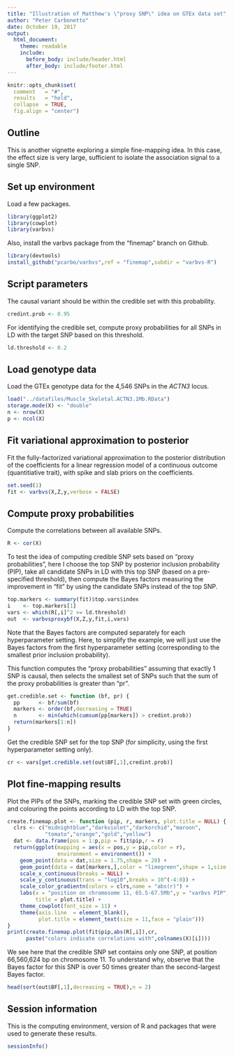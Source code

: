 ```yaml
---
title: "Illustration of Matthew's \"proxy SNP\" idea on GTEx data set"
author: "Peter Carbonetto"
date: October 19, 2017
output:
  html_document:
    theme: readable
    include:
      before_body: include/header.html
      after_body: include/footer.html
---
```


```r
knitr::opts_chunk$set(
  comment   = "#",
  results   = "hold",
  collapse  = TRUE,
  fig.align = "center")
```

## Outline

This is another vignette exploring a simple fine-mapping idea. In this
case, the effect size is very large, sufficient to isolate the
association signal to a single SNP.

## Set up environment

Load a few packages.

```r
library(ggplot2)
library(cowplot)
library(varbvs)
```

Also, install the varbvs package from the "finemap" branch on Github.

```r
library(devtools)
install_github("pcarbo/varbvs",ref = "finemap",subdir = "varbvs-R")
```

## Script parameters

The causal variant should be within the credible set with this
probability.

```r
credint.prob <- 0.95
```

For identifying the credible set, compute proxy probabilities for all
SNPs in LD with the target SNP based on this threshold.

```r
ld.threshold <- 0.2
```

## Load genotype data

Load the GTEx genotype data for the 4,546 SNPs in the *ACTN3* locus.

```r
load("../datafiles/Muscle_Skeletal.ACTN3.1Mb.RData")
storage.mode(X) <- "double"
n <- nrow(X)
p <- ncol(X)
```

## Fit variational approximation to posterior

Fit the fully-factorized variational approximation to the posterior
distribution of the coefficients for a linear regression model of a
continuous outcome (quantitiative trait), with spike and slab priors on
the coefficients. 

```r
set.seed(1)
fit <- varbvs(X,Z,y,verbose = FALSE)
```

## Compute proxy probabilities

Compute the correlations between all available SNPs.

```r
R <- cor(X)
```

To test the idea of computing credible SNP sets based on "proxy
probabilities", here I choose the top SNP by posterior inclusion
probability (PIP), take all candidate SNPs in LD with this top SNP
(based on a pre-specified threshold), then compute the Bayes factors
measuring the improvement in "fit" by using the candidate SNPs instead
of the top SNP.
 
```r
top.markers <- summary(fit)$top.vars$index
i    <- top.markers[1]
vars <- which(R[,i]^2 >= ld.threshold)
out  <- varbvsproxybf(X,Z,y,fit,i,vars)
```

Note that the Bayes factors are computed separately for each
hyperparameter setting. Here, to simplify the example, we will just
use the Bayes factors from the first hyperparameter setting
(corresponding to the smallest prior inclusion probability).

This function computes the "proxy probabilities" assuming that exactly
1 SNP is causal, then selects the smallest set of SNPs such that the
sum of the proxy probabilities is greater than "pr".

```r
get.credible.set <- function (bf, pr) {
  pp      <- bf/sum(bf)
  markers <- order(bf,decreasing = TRUE)
  n       <- min(which(cumsum(pp[markers]) > credint.prob))
  return(markers[1:n])
}
```

Get the credible SNP set for the top SNP (for simplicity, using the
first hyperparameter setting only).

```r
cr <- vars[get.credible.set(out$BF[,1],credint.prob)]
```

## Plot fine-mapping results

Plot the PIPs of the SNPs, marking the credible SNP set with green
circles, and colouring the points according to LD with the top SNP.

```r
create.finemap.plot <- function (pip, r, markers, plot.title = NULL) {
  clrs <- c("midnightblue","darkviolet","darkorchid","maroon",
            "tomato","orange","gold","yellow")
  dat <- data.frame(pos = 1:p,pip = fit$pip,r = r)
  return(ggplot(mapping = aes(x = pos,y = pip,color = r),
                environment = environment()) +
    geom_point(data = dat,size = 1.75,shape = 20) +
    geom_point(data = dat[markers,],color = "limegreen",shape = 1,size = 1.75) +
    scale_x_continuous(breaks = NULL) +
    scale_y_continuous(trans = "log10",breaks = 10^(-4:0)) +
    scale_color_gradientn(colors = clrs,name = "abs(r)") +
    labs(x = "position on chromosome 11, 65.5-67.5Mb",y = "varbvs PIP",
         title = plot.title) +
    theme_cowplot(font_size = 11) +
    theme(axis.line  = element_blank(),
	      plot.title = element_text(size = 11,face = "plain")))
}
print(create.finemap.plot(fit$pip,abs(R[,i]),cr,
      paste("colors indicate correlations with",colnames(X)[i])))
```

We see here that the credible SNP set contains only one SNP, at
position 66,560,624 bp on chromosome 11. To understand why, observe
that the Bayes factor for this SNP is over 50 times greater than the
second-largest Bayes factor.

```r
head(sort(out$BF[,1],decreasing = TRUE),n = 2)
```

## Session information

This is the computing environment, version of R and packages that were
used to generate these results.

```r
sessionInfo()
```
